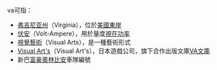 va可指：

*[[弗吉尼亚州|弗吉尼亚州]]（Virginia），位於[[美國東岸|美國東岸]]
* [[伏安|伏安]]（Volt-Ampere），用於量度[[視在功率|視在功率]]
* [[視覺藝術|視覺藝術]]（Visual Arts），是一種藝術形式
* [[Visual_Art's|Visual Art's]]（Visual Art's），日本遊戲公司，旗下合作出版文庫[[VA文庫|VA文庫]]
*新巴[[富豪奧林比安|富豪奧林比安]]車隊編號
{{disambig|cat=二字拉丁字母縮寫消歧義}}